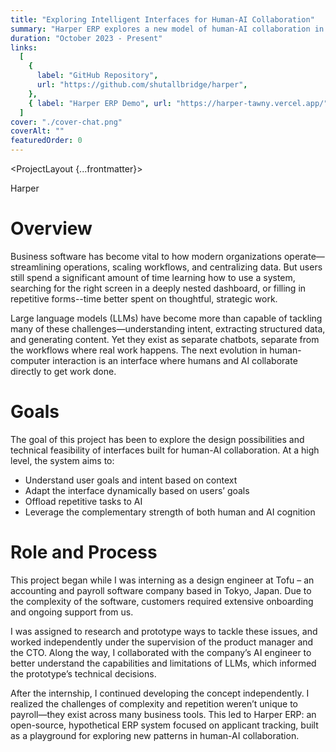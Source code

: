 ```yaml
---
title: "Exploring Intelligent Interfaces for Human-AI Collaboration"
summary: "Harper ERP explores a new model of human-AI collaboration in business software—where the interface adapts to user intent, surfaces the right tools, and eliminates repetitive tasks."
duration: "October 2023 - Present"
links:
  [
    {
      label: "GitHub Repository",
      url: "https://github.com/shutallbridge/harper",
    },
    { label: "Harper ERP Demo", url: "https://harper-tawny.vercel.app/" },
  ]
cover: "./cover-chat.png"
coverAlt: ""
featuredOrder: 0
---
```



<ProjectLayout {...frontmatter}>

<div slot="content-header" class="flex justify-center px-6">
  <Bento.Root layout="sydney5">
    <Bento.Item class="bg-fuchsia-50 overflow-clip">
      <Image
        src={tileAPrompts}
        alt=""
        class="w-full h-auto max-w-[192px] mx-auto mt-6"
      />
    </Bento.Item>
    <Bento.Item class="bg-fuchsia-50 flex justify-center items-center">
      <div class="flex gap-x-2 items-center">
        <div class="w-10 h-10 rounded-full bg-fuchsia-300" />
        <div class="text-black text-3xl">Harper</div>
      </div>
    </Bento.Item>
    <Bento.Item class="bg-fuchsia-200 overflow-clip relative">
      <div class="w-[620px] h-auto absolute top-0 right-0 mt-6 mr-6">
        <Image src={tileCSide} alt="" />
      </div>
    </Bento.Item>
    <Bento.Item class="bg-fuchsia-200 overflow-clip relative @container">
      <div class="w-[620px] h-auto mt-6 absolute top-0 left-0 ml-6 @min-[calc(496px+200px)]:static @min-[calc(496px+200px)]:mx-auto">
        <Image src={tileDChat} alt="" />
      </div>
    </Bento.Item>
    <Bento.Item class="bg-fuchsia-50 overflow-clip flex justify-center items-center">
      <Image src={tileECursor} alt="" class="w-full h-auto max-w-[169px]" />
    </Bento.Item>
  </Bento.Root>
</div>

# Overview

Business software has become vital to how modern organizations operate—streamlining operations, scaling workflows, and centralizing data. But users still spend a significant amount of time learning how to use a system, searching for the right screen in a deeply nested dashboard, or filling in repetitive forms--time better spent on thoughtful, strategic work.

Large language models (LLMs) have become more than capable of tackling many of these challenges—understanding intent, extracting structured data, and generating content. Yet they exist as separate chatbots, separate from the workflows where real work happens. The next evolution in human-computer interaction is an interface where humans and AI collaborate directly to get work done.

# Goals

The goal of this project has been to explore the design possibilities and technical feasibility of interfaces built for human-AI collaboration. At a high level, the system aims to:

- Understand user goals and intent based on context
- Adapt the interface dynamically based on users’ goals
- Offload repetitive tasks to AI
- Leverage the complementary strength of both human and AI cognition

# Role and Process

This project began while I was interning as a design engineer at Tofu – an accounting and payroll software company based in Tokyo, Japan. Due to the complexity of the software, customers required extensive onboarding and ongoing support from us.

I was assigned to research and prototype ways to tackle these issues, and worked independently under the supervision of the product manager and the CTO. Along the way, I collaborated with the company’s AI engineer to better understand the capabilities and limitations of LLMs, which informed the prototype’s technical decisions.

After the internship, I continued developing the concept independently. I realized the challenges of complexity and repetition weren’t unique to payroll—they exist across many business tools. This led to Harper ERP: an open-source, hypothetical ERP system focused on applicant tracking, built as a playground for exploring new patterns in human-AI collaboration.

</ProjectLayout>
